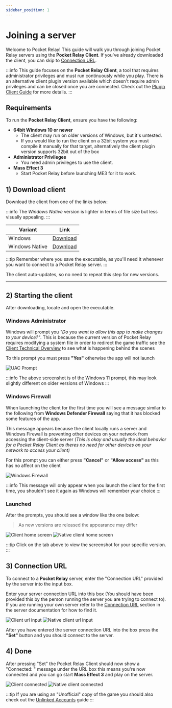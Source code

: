 ```yaml
---
sidebar_position: 1
---
```



# Joining a server

Welcome to Pocket Relay! This guide will walk you through joining Pocket Relay servers using the **Pocket Relay Client**. If you've already downloaded the client, you can skip to [Connection URL](#3-connection-url).

:::info
This guide focuses on the **Pocket Relay Client**, a tool that requires administrator privileges and must run continuously while you play. There is an alternative client plugin version available which doesn't require admin privileges and can be closed once you are 
connected. Check out the [Plugin Client Guide](plugin-client.mdx) for more details.
:::

## Requirements

To run the **Pocket Relay Client**, ensure you have the following:

- **64bit Windows 10 or newer**
  - The client may run on older versions of Windows, but it's untested.
  - If you would like to run the client on a 32bit system you must compile it manually for that target, alternatively the client plugin version supports 32bit out of the box
- **Administrator Privileges**
  - You need admin privileges to use the client.
- **Mass Effect 3**
  - Start Pocket Relay before launching ME3 for it to work.


## 1) Download client

Download the client from one of the links below:

:::info
The _Windows Native_ version is lighter in terms of file size but less visually appealing. 
:::

| Variant                       | Link                                                                                                      |
| ----------------------------- | --------------------------------------------------------------------------------------------------------- |
| <WindowsIcon/> Windows        | [Download](https://github.com/PocketRelay/Client/releases/latest/download/pocket-relay-client.exe)        |
| <WindowsIcon/> Windows Native | [Download](https://github.com/PocketRelay/Client/releases/latest/download/pocket-relay-client-native.exe) |

:::tip
Remember where you save the executable, as you'll need it whenever you want to connect to a Pocket Relay server.
:::

The client auto-updates, so no need to repeat this step for new versions.

---

## 2) Starting the client

After downloading, locate and open the executable.

### Windows Administrator

Windows will prompt you _"Do you want to allow this app to make changes to your device?"_. This is because the current version of Pocket Relay requires modifying a system
file in order to redirect the game traffic see the [Client Technical Overview](../technical/client#hosts-file) to
see what is happening behind the scenes

To this prompt you must press **"Yes"** otherwise the app will not launch

![UAC Prompt](./img/uac-prompt.png)

:::info
The above screenshot is of the Windows 11 prompt, this may look slightly different on older versions of Windows
:::

### Windows Firewall

When launching the client for the first time you will see a message similar to the following from **Windows Defender Firewall** saying that it has blocked some features of the app.

This message appears because the client locally runs a server and Windows Firewall is preventing other devices on your network from accessing the client-side server _(This is okay and usually the ideal behavior for a Pocket Relay Client as theres no need for other devices on your network to access your client)_

For this prompt you can either press **"Cancel"** or **"Allow access"** as this has no affect on the client

![Windows Firewall](./img/windows-firewall.png)

:::info
This message will only appear when you launch the client for the first time, you shouldn't see it again
as Windows will remember your choice
:::

### Launched

After the prompts, you should see a window like the one below:


> As new versions are released the appearance may differ

<Tabs groupId="client-variant">
  <TabItem value="client" label="Client" default>
    <img src={clientBaseImage} alt="Client home screen"></img>
  </TabItem>
  <TabItem value="client-native" label="Native Client">
    <img src={clientBaseNativeImage} alt="Native client home screen"></img>
  </TabItem>
</Tabs>

:::tip
Click on the tab above to view the screenshot for your specific version.
:::

## 3) Connection URL

To connect to a **Pocket Relay** server, enter the "Connection URL" provided by the server into the input box.

Enter your server connection URL into this box (You should have been provided this by the person running the server you are trying to connect to). If you
are running your own server refer to the [Connection URL](../server/executable#4-connection-url) section in the server documentation for how to find it.


<Tabs groupId="client-variant">
  <TabItem value="client" label="Client" default>
    <img src={clientUrlImage} alt="Client url input"></img>
  </TabItem>
  <TabItem value="client-native" label="Native Client">
    <img src={clientUrlNativeImage} alt="Native client url input"></img>
  </TabItem>
</Tabs>

After you have entered the server connection URL into the box press the **"Set"** button and you should connect to the server.

## 4) Done

After pressing "Set" the Pocket Relay Client should now show a "Connected: " message under the URL box this means you're now
connected and you can go start **Mass Effect 3** and play on the server.


<Tabs groupId="client-variant">
  <TabItem value="client" label="Client" default>
    <img src={clientConnectedImage} alt="Client connected"></img>
  </TabItem>
  <TabItem value="client-native" label="Native Client">
    <img src={clientConnectedNativeImage} alt="Native client connected"></img>
  </TabItem>
</Tabs>

:::tip
If you are using an "Unofficial" copy of the game you should also check out the [Unlinked Accounts](unlinked-accounts.md) guide
:::
